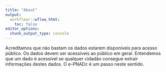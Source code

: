 ```yaml
---
title: "About"
output:
  workflowr::wflow_html:
    toc: false
editor_options:
  chunk_output_type: console
---
```


Acreditamos que não bastam os dados estarem disponíveis para acesso público. Os dados devem ser acessíveis ao público em geral.
Entendemos que um dado é acessível se qualquer cidadão consegue extrair informações destes dados.
O e-PNADc é um passo neste sentido.
